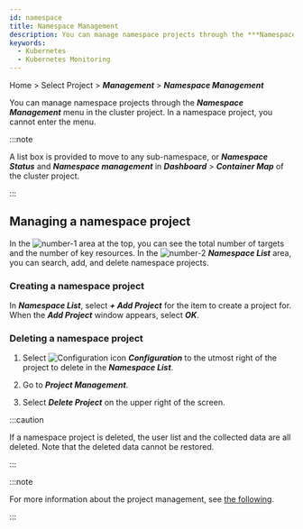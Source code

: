 ```yaml
---
id: namespace
title: Namespace Management
description: You can manage namespace projects through the ***Namespace Management*** menu in the cluster project.
keywords:
  - Kubernetes
  - Kubernetes Monitoring
---
```


Home > Select Project > **_Management_** > **_Namespace Management_**

You can manage namespace projects through the **_Namespace Management_** menu in the cluster project. In a namespace project, you cannot enter the menu.

:::note

A list box is provided to move to any sub-namespace, or **_Namespace Status_** and **_Namespace management_** in **_Dashboard_** > **_Container Map_** of the cluster project. 

<ImgLang img='k8s-namespace-project-list-check.png' desc='Namespace moving' />

:::

## Managing a namespace project

<ImgLang img='k8s-namespace-mng.png' desc='Namespace Management' />

In the ![number-1](/img/number-01.png) area at the top, you can see the total number of targets and the number of key resources. In the ![number-2](/img/number-02.png) **_Namespace List_** area, you can search, add, and delete namespace projects.

### Creating a namespace project

In **_Namespace List_**, select **_+ Add Project_** for the item to create a project for. When the **_Add Project_** window appears, select **_OK_**.

### Deleting a namespace project

1. Select ![Configuration icon](/img/ico-setting.svg) **_Configuration_** to the utmost right of the project to delete in the **_Namespace List_**.

2. Go to **_Project Management_**.

3. Select **_Delete Project_** on the upper right of the screen.

:::caution

If a namespace project is deleted, the user list and the collected data are all deleted. Note that the deleted data cannot be restored.

:::

:::note

For more information about the project management, see [the following](../project/project-manage).

:::

